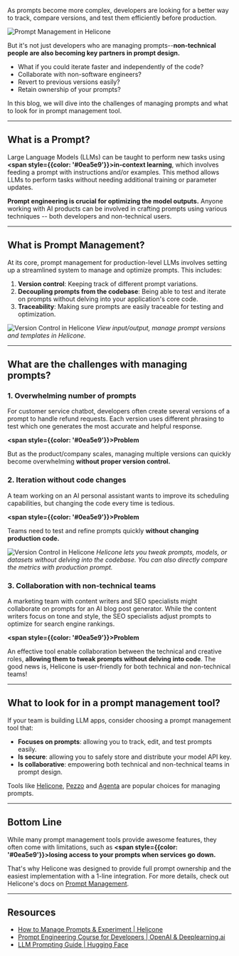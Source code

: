 As prompts become more complex, developers are looking for a better way to track, compare versions, and test them efficiently before production. 

![Prompt Management in Helicone](/static/blog/prompt-management/cover.webp)

But it's not just developers who are managing prompts--**non-technical people are also becoming key partners in prompt design.**
- What if you could iterate faster and independently of the code? 
- Collaborate with non-software engineers? 
- Revert to previous versions easily? 
- Retain ownership of your prompts? 


In this blog, we will dive into the challenges of managing prompts and what to look for in prompt management tool. 

---

## What is a Prompt?

Large Language Models (LLMs) can be taught to perform new tasks using **<span style={{color: '#0ea5e9'}}>in-context learning</span>**, which involves feeding a prompt with instructions and/or examples. This method allows LLMs to perform tasks without needing additional training or parameter updates.

**Prompt engineering is crucial for optimizing the model outputs.** Anyone working with AI products can be involved in crafting prompts using various techniques -- both developers and non-technical users. 

---

## What is Prompt Management?

At its core, prompt management for production-level LLMs involves setting up a streamlined system to manage and optimize prompts. This includes: 

1. **Version control**: Keeping track of different prompt variations.
2. **Decoupling prompts from the codebase**: Being able to test and iterate on prompts without delving into your application's core code.
3. **Traceability**: Making sure prompts are easily traceable for testing and optimization.

![Version Control in Helicone](/static/blog/prompt-management/templating.webp)
*View input/output, manage prompt versions and templates in Helicone.* 


---

## What are the challenges with managing prompts? 

### 1. Overwhelming number of prompts

For customer service chatbot, developers often create several versions of a prompt to handle refund requests. Each version uses different phrasing to test which one generates the most accurate and helpful response. 

**<span style={{color: '#0ea5e9'}}>Problem</span>**

But as the product/company scales, managing multiple versions can quickly become overwhelming **without proper version control.**


### 2. Iteration without code changes

A team working on an AI personal assistant wants to improve its scheduling capabilities, but changing the code every time is tedious. 

**<span style={{color: '#0ea5e9'}}>Problem</span>**

Teams need to test and refine prompts quickly **without changing production code.** 

![Version Control in Helicone](/static/blog/prompt-management/experiment.webp)
*Helicone lets you tweak prompts, models, or datasets without delving into the codebase. You can also directly compare the metrics with production prompt.*


### 3. Collaboration with non-technical teams

A marketing team with content writers and SEO specialists might collaborate on prompts for an AI blog post generator. While the content writers focus on tone and style, the SEO specialists adjust prompts to optimize for search engine rankings.

**<span style={{color: '#0ea5e9'}}>Problem</span>**

An effective tool enable collaboration between the technical and creative roles, **allowing them to tweak prompts without delving into code**. The good news is, Helicone is user-friendly for both technical and non-technical teams! 

---

## What to look for in a prompt management tool? 

If your team is building LLM apps, consider choosing a prompt management tool that:

- **Focuses on prompts**: allowing you to track, edit, and test prompts easily.
- **Is secure**: allowing you to safely store and distribute your model API key.
- **Is collaborative**: empowering both technical and non-technical teams in prompt design.

Tools like [Helicone](https://github.com/Helicone/helicone), [Pezzo](https://github.com/pezzolabs/pezzo) and [Agenta](https://github.com/Agenta-AI/agenta) are popular choices for managing prompts. 

---

## Bottom Line

While many prompt management tools provide awesome features, they often come with limitations, such as **<span style={{color: '#0ea5e9'}}>losing access to your prompts when services go down.</span>** 

That's why Helicone was designed to provide full prompt ownership and the easiest implementation with a 1-line integration. For more details, check out Helicone's docs on [Prompt Management](https://docs.helicone.ai/features/prompts).

---

## Resources

- [How to Manage Prompts & Experiment | Helicone](https://docs.helicone.ai/use-cases/experiments)
- [Prompt Engineering Course for Developers | OpenAI & Deeplearning.ai](https://www.deeplearning.ai/short-courses/chatgpt-prompt-engineering-for-developers/)
- [LLM Prompting Guide | Hugging Face](https://huggingface.co/docs/transformers/main/en/tasks/prompting)
